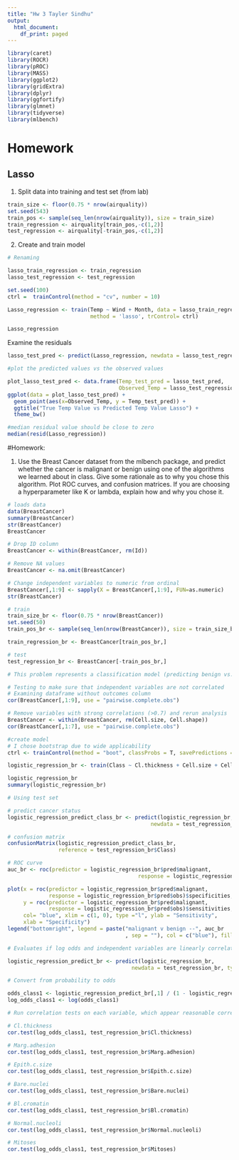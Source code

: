 ```yaml
---
title: "Hw 3 Tayler Sindhu"
output:
  html_document:
    df_print: paged
---
```


```r
library(caret)
library(ROCR)
library(pROC)
library(MASS)
library(ggplot2)
library(gridExtra)
library(dplyr)
library(ggfortify)
library(glmnet)
library(tidyverse)
library(mlbench)
```
# Homework

## Lasso

1. Split data into training and test set (from lab)
```r
train_size <- floor(0.75 * nrow(airquality))
set.seed(543)
train_pos <- sample(seq_len(nrow(airquality)), size = train_size)
train_regression <- airquality[train_pos,-c(1,2)]
test_regression <- airquality[-train_pos,-c(1,2)]
```

2. Create and train model 
```r
# Renaming

lasso_train_regression <- train_regression
lasso_test_regression <- test_regression

set.seed(100)
ctrl =  trainControl(method = "cv", number = 10)

Lasso_regression <- train(Temp ~ Wind + Month, data = lasso_train_regression,
                          method = 'lasso', trControl= ctrl)
```

```r
Lasso_regression 
```

Examine the residuals 
```r
lasso_test_pred <- predict(Lasso_regression, newdata = lasso_test_regression)

#plot the predicted values vs the observed values

plot_lasso_test_pred <- data.frame(Temp_test_pred = lasso_test_pred, 
                                   Observed_Temp = lasso_test_regression$Temp)
ggplot(data = plot_lasso_test_pred) +
  geom_point(aes(x=Observed_Temp, y = Temp_test_pred)) + 
  ggtitle("True Temp Value vs Predicted Temp Value Lasso") +
  theme_bw()

#median residual value should be close to zero
median(resid(Lasso_regression))
```

#Homework:

1. Use the Breast Cancer dataset from the mlbench package, and predict whether the cancer is malignant or benign using one of the algorithms we learned about in class. Give some rationale as to why you chose this algorithm. Plot ROC curves, and confusion matrices. If you are choosing a hyperparameter like K or lambda, explain how and why you chose it. 
```r
# loads data
data(BreastCancer)
summary(BreastCancer)
str(BreastCancer)
BreastCancer
```

```r
# Drop ID column
BreastCancer <- within(BreastCancer, rm(Id))

# Remove NA values
BreastCancer <- na.omit(BreastCancer)

# Change independent variables to numeric from ordinal
BreastCancer[,1:9] <- sapply(X = BreastCancer[,1:9], FUN=as.numeric)
str(BreastCancer)

# train
train_size_br <- floor(0.75 * nrow(BreastCancer))
set.seed(50)
train_pos_br <- sample(seq_len(nrow(BreastCancer)), size = train_size_br)

train_regression_br <- BreastCancer[train_pos_br,]

# test
test_regression_br <- BreastCancer[-train_pos_br,]

# This problem represents a classification model (predicting benign vs. malignant,) so we will not use linear regression. Other models that we have learned include logistic regression, LDA, QDA, and KNN. I chose multiple logistic regression because it does not make assumptions about the distribution of the data, n is sufficiently large, and is often used for two-class models.

# Testing to make sure that independent variables are not correlated
# Examining dataframe without outcomes column
cor(BreastCancer[,1:9], use = "pairwise.complete.obs")

# Remove variables with strong correlations (>0.7) and rerun analysis
BreastCancer <- within(BreastCancer, rm(Cell.size, Cell.shape))
cor(BreastCancer[,1:7], use = "pairwise.complete.obs")

#create model
# I chose bootstrap due to wide applicability
ctrl <- trainControl(method = "boot", classProbs = T, savePredictions = T)

logistic_regression_br <- train(Class ~ Cl.thickness + Cell.size + Cell.shape + Marg.adhesion + Epith.c.size + Bare.nuclei + Bl.cromatin + Normal.nucleoli + Mitoses, data = train_regression_br, method = "glm", family= "binomial", trControl = ctrl)

logistic_regression_br
summary(logistic_regression_br)
```

```r
# Using test set

# predict cancer status
logistic_regression_predict_class_br <- predict(logistic_regression_br, 
                                             newdata = test_regression_br)

# confusion matrix
confusionMatrix(logistic_regression_predict_class_br, 
                reference = test_regression_br$Class)
```

```r
# ROC curve
auc_br <- roc(predictor = logistic_regression_br$pred$malignant,
                                         response = logistic_regression_br$pred$obs)$auc

plot(x = roc(predictor = logistic_regression_br$pred$malignant,
             response = logistic_regression_br$pred$obs)$specificities, 
     y = roc(predictor = logistic_regression_br$pred$malignant, 
             response = logistic_regression_br$pred$obs)$sensitivities,
     col= "blue", xlim = c(1, 0), type ="l", ylab = "Sensitivity",
     xlab = "Specificity")
legend("bottomright", legend = paste("malignant v benign --", auc_br
                                     , sep = ""), col = c("blue"), fill = c("blue"))


```


```r
# Evaluates if log odds and independent variables are linearly correlated

logistic_regression_predict_br <- predict(logistic_regression_br, 
                                       newdata = test_regression_br, type = "prob")

# Convert from probability to odds

odds_class1 <- logistic_regression_predict_br[,1] / (1 - logistic_regression_predict_br[,1])
log_odds_class1 <- log(odds_class1)
```
```r
# Run correlation tests on each variable, which appear reasonable correlated with log odds.

# Cl.thickness
cor.test(log_odds_class1, test_regression_br$Cl.thickness)

# Marg.adhesion
cor.test(log_odds_class1, test_regression_br$Marg.adhesion)

# Epith.c.size
cor.test(log_odds_class1, test_regression_br$Epith.c.size)

# Bare.nuclei
cor.test(log_odds_class1, test_regression_br$Bare.nuclei)

# Bl.cromatin
cor.test(log_odds_class1, test_regression_br$Bl.cromatin)

# Normal.nucleoli
cor.test(log_odds_class1, test_regression_br$Normal.nucleoli)

# Mitoses
cor.test(log_odds_class1, test_regression_br$Mitoses)
```
